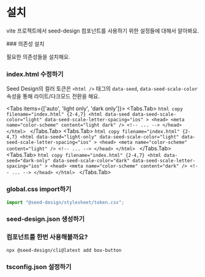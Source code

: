 

# 설치

vite 프로젝트에서 seed-design 컴포넌트를 사용하기 위한 설정들에 대해서 알아봐요.

<Steps>
### 의존성 설치

필요한 의존성들을 설치해요.

<Installation />

### index.html 수정하기

Seed Design의 컬러 토큰은 `<html />` 태그의 `data-seed`, `data-seed-scale-color`
속성을 통해 라이트/다크모드 전환을 해요.

<Tabs items={['auto', 'light only', 'dark only']}>
  <Tabs.Tab>
    ```html copy filename="index.html" {2-4,7}
    <html
      data-seed
      data-seed-scale-color="light"
      data-seed-scale-letter-spacing="ios"
    >
      <head>
        <meta name="color-scheme" content="light dark" />
        <!-- ... -->
      </head>
    </html>
    ```
  </Tabs.Tab>
  <Tabs.Tab>
    ```html copy filename="index.html" {2-4,7}
    <html
      data-seed="light-only"
      data-seed-scale-color="light"
      data-seed-scale-letter-spacing="ios"
    >
      <head>
        <meta name="color-scheme" content="light" />
        <!-- ... -->
      </head>
    </html>
    ```
  </Tabs.Tab>
  <Tabs.Tab>
    ```html copy filename="index.html" {2-4,7}
    <html
      data-seed="dark-only"
      data-seed-scale-color="dark"
      data-seed-scale-letter-spacing="ios"
    >
      <head>
        <meta name="color-scheme" content="dark" />
        <!-- ... -->
      </head>
    </html>
    ```
  </Tabs.Tab>
</Tabs>

### global.css import하기

```ts copy filename="index.tsx"
import "@seed-design/stylesheet/token.css";
```

### seed-design.json 생성하기

<SeedDesignConfiguration />

### 컴포넌트를 한번 사용해볼까요?

```sh copy
npx @seed-design/cli@latest add box-button
```

### tsconfig.json 설정하기

<TsconfigConfiguration />

</Steps>
